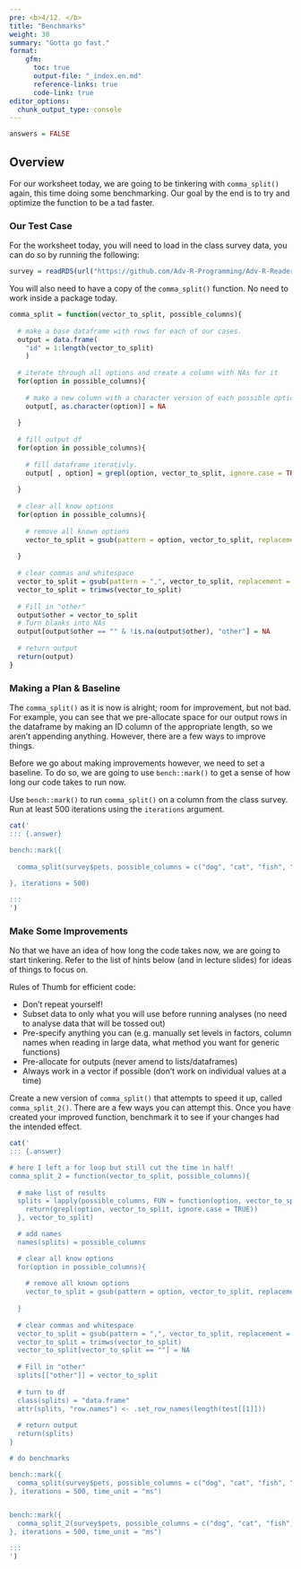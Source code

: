 ```yaml
---
pre: <b>4/12. </b>
title: "Benchmarks"
weight: 30
summary: "Gotta go fast."
format:
    gfm:
      toc: true
      output-file: "_index.en.md"
      reference-links: true
      code-link: true
editor_options: 
  chunk_output_type: console
---
```


```r
answers = FALSE
```

## Overview

For our worksheet today, we are going to be tinkering with `comma_split()` again, this time doing some benchmarking. Our goal by the end is to try and optimize the function to be a tad faster. 



### Our Test Case

For the worksheet today, you will need to load in the class survey data, you can do so by running the following:

```r
survey = readRDS(url("https://github.com/Adv-R-Programming/Adv-R-Reader/raw/main/class_survey.rds"))
```

You will also need to have a copy of the `comma_split()` function. No need to work inside a package today.

```r
comma_split = function(vector_to_split, possible_columns){
  
  # make a base dataframe with rows for each of our cases.
  output = data.frame(
    "id" = 1:length(vector_to_split)
    )
  
  # iterate through all options and create a column with NAs for it
  for(option in possible_columns){
    
    # make a new column with a character version of each possible option.
    output[, as.character(option)] = NA
    
  }
  
  # fill output df
  for(option in possible_columns){
    
    # fill dataframe iterativly.
    output[ , option] = grepl(option, vector_to_split, ignore.case = TRUE)
    
  }
  
  # clear all know options
  for(option in possible_columns){
    
    # remove all known options
    vector_to_split = gsub(pattern = option, vector_to_split, replacement = "", ignore.case = TRUE)
    
  }
  
  # clear commas and whitespace
  vector_to_split = gsub(pattern = ",", vector_to_split, replacement = "", ignore.case = TRUE)
  vector_to_split = trimws(vector_to_split)
  
  # Fill in "other"
  output$other = vector_to_split
  # Turn blanks into NAs
  output[output$other == "" & !is.na(output$other), "other"] = NA
  
  # return output
  return(output)
}
```

### Making a Plan & Baseline

The `comma_split()` as it is now is alright; room for improvement, but not bad. For example, you can see that we pre-allocate space for our output rows in the dataframe by making an ID column of the appropriate length, so we aren't appending anything. However, there are a few ways to improve things.

Before we go about making improvements however, we need to set a baseline. To do so, we are going to use `bench::mark()` to get a sense of how long our code takes to run now.

::: {.question}
Use `bench::mark()` to run `comma_split()` on a column from the class survey. Run at least 500 iterations using the `iterations` argument.
:::

```r
cat('
::: {.answer}

bench::mark({
  
  comma_split(survey$pets, possible_columns = c("dog", "cat", "fish", "bird", "reptile", "rock", "none"))
  
}, iterations = 500)

:::
')
```

### Make Some Improvements

No that we have an idea of how long the code takes now, we are going to start tinkering. Refer to the list of hints below (and in lecture slides) for ideas of things to focus on.

Rules of Thumb for efficient code:

* Don't repeat yourself!
* Subset data to only what you will use before running analyses (no need to analyse data that will be tossed out)
* Pre-specify anything you can (e.g. manually set levels in factors, column names when reading in large data, what method you want for generic functions)
* Pre-allocate for outputs (never amend to lists/dataframes)
* Always work in a vector if possible (don't work on individual values at a time)

::: {.question}
Create a new version of `comma_split()` that attempts to speed it up, called `comma_split_2()`. There are a few ways you can attempt this. Once you have created your improved function, benchmark it to see if your changes had the intended effect.
:::

```r
cat('
::: {.answer}

# here I left a for loop but still cut the time in half!
comma_split_2 = function(vector_to_split, possible_columns){
  
  # make list of results
  splits = lapply(possible_columns, FUN = function(option, vector_to_split){
    return(grepl(option, vector_to_split, ignore.case = TRUE))
  }, vector_to_split)

  # add names
  names(splits) = possible_columns

  # clear all know options
  for(option in possible_columns){
    
    # remove all known options
    vector_to_split = gsub(pattern = option, vector_to_split, replacement = "", ignore.case = TRUE)
    
  }
  
  # clear commas and whitespace
  vector_to_split = gsub(pattern = ",", vector_to_split, replacement = "", ignore.case = TRUE)
  vector_to_split = trimws(vector_to_split)
  vector_to_split[vector_to_split == ""] = NA
  
  # Fill in "other"
  splits[["other"]] = vector_to_split
  
  # turn to df
  class(splits) = "data.frame"
  attr(splits, "row.names") <- .set_row_names(length(test[[1]]))
  
  # return output
  return(splits)
}

# do benchmarks

bench::mark({
  comma_split(survey$pets, possible_columns = c("dog", "cat", "fish", "bird", "reptile", "rock", "none"))
}, iterations = 500, time_unit = "ms")


bench::mark({
  comma_split_2(survey$pets, possible_columns = c("dog", "cat", "fish", "bird", "reptile", "rock", "none"))
}, iterations = 500, time_unit = "ms")

:::
')
```



